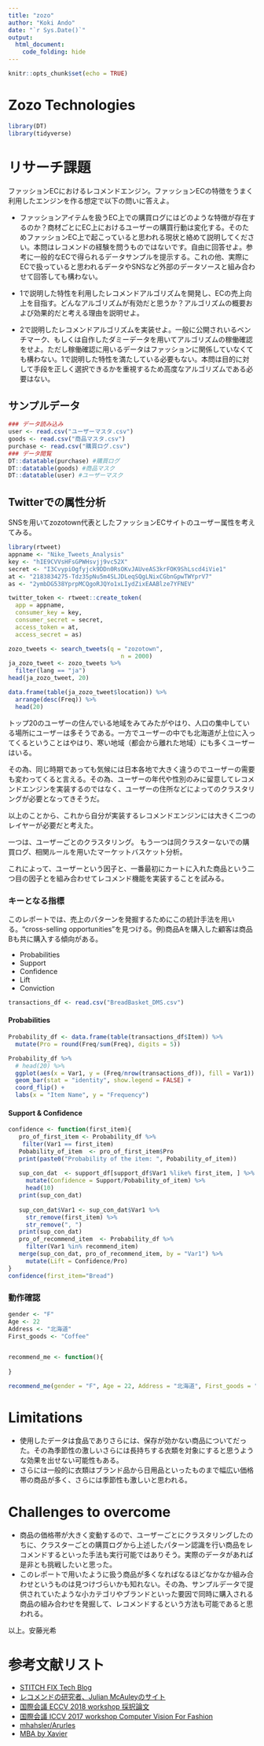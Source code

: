 ```yaml
---
title: "zozo"
author: "Koki Ando"
date: "`r Sys.Date()`"
output: 
  html_document:
    code_folding: hide
---
```


```r
knitr::opts_chunk$set(echo = TRUE)
```

# Zozo Technologies

```r
library(DT)
library(tidyverse)
```

# リサーチ課題

ファッションECにおけるレコメンドエンジン。ファッションECの特徴をうまく利用したエンジンを作る想定で以下の問いに答えよ。

+ ファッションアイテムを扱うEC上での購買ログにはどのような特徴が存在するのか？商材ごとにEC上におけるユーザーの購買行動は変化する。そのためファッションEC上で起こっていると思われる現状と絡めて説明してください。本問はレコメンドの経験を問うものではないです。自由に回答せよ。参考に一般的なECで得られるデータサンプルを提示する。これの他、実際にECで扱っていると思われるデータやSNSなど外部のデータソースと組み合わせて回答しても構わない。

+ 1で説明した特性を利用したレコメンドアルゴリズムを開発し、ECの売上向上を目指す。どんなアルゴリズムが有効だと思うか？アルゴリズムの概要および効果的だと考える理由を説明せよ。

+ 2で説明したレコメンドアルゴリズムを実装せよ。一般に公開されいるベンチマーク、もしくは自作したダミーデータを用いてアルゴリズムの稼働確認をせよ。ただし稼働確認に用いるデータはファッションに関係していなくても構わない。1で説明した特性を満たしている必要もない。本問は目的に対して手段を正しく選択できるかを重視するため高度なアルゴリズムである必要はない。


## サンプルデータ

```r
### データ読み込み
user <- read.csv("ユーザーマスタ.csv")
goods <- read.csv("商品マスタ.csv")
purchase <- read.csv("購買ログ.csv")
### データ閲覧
DT::datatable(purchase) #購買ログ
DT::datatable(goods) #商品マスク
DT::datatable(user) #ユーザーマスク
```




## Twitterでの属性分析

SNSを用いてzozotown代表としたファッションECサイトのユーザー属性を考えてみる。

```r
library(rtweet)
appname <- "Nike_Tweets_Analysis"
key <- "hIE9CVVsHFsGPWHsvjj9vc52X"
secret <- "I3CvypiOgfyjck9DDn0RsOKvJAUveAS3krFOK9ShLscd4iVie1"
at <- "2183834275-Tdz35pNu5m4SLJDLeqSQgLNixCGbnGpwTWYprV7"
as <- "2ymbDG538YprpMCQgoRJQYo1xLIydZixEAABlze7YFNEV"

twitter_token <- rtweet::create_token(
  app = appname,
  consumer_key = key,
  consumer_secret = secret,
  access_token = at, 
  access_secret = as)

zozo_tweets <- search_tweets(q = "zozotown",
                                n = 2000)
ja_zozo_tweet <- zozo_tweets %>% 
  filter(lang == "ja")
head(ja_zozo_tweet, 20)

data.frame(table(ja_zozo_tweet$location)) %>% 
  arrange(desc(Freq)) %>% 
  head(20)
```


トップ20のユーザーの住んでいる地域をみてみたがやはり、人口の集中している場所にユーザーは多そうである。一方でユーザーの中でも北海道が上位に入ってくるということはやはり、寒い地域（都会から離れた地域）にも多くユーザーはいる。

その為、同じ時期であっても気候には日本各地で大きく違うのでユーザーの需要も変わってくると言える。その為、ユーザーの年代や性別のみに留意してレコメンドエンジンを実装するのではなく、ユーザーの住所などによってのクラスタリングが必要となってきそうだ。


以上のことから、これから自分が実装するレコメンドエンジンには大きく二つのレイヤーが必要だと考えた。

一つは、ユーザーごとのクラスタリング。
もう一つは同クラスターないでの購買ログ、相関ルールを用いたマーケットバスケット分析。

これによって、ユーザーという因子と、一番最初にカートに入れた商品という二つ目の因子とを組み合わせてレコメンド機能を実装することを試みる。



### キーとなる指標

このレポートでは、売上のパターンを発掘するためにこの統計手法を用いる。"cross-selling opportunities"を見つける。例)商品Aを購入した顧客は商品Bも共に購入する傾向がある。

+ Probabilities
+ Support
+ Confidence
+ Lift
+ Conviction

```r
transactions_df <- read.csv("BreadBasket_DMS.csv")
```


#### Probabilities

```r
Probability_df <- data.frame(table(transactions_df$Item)) %>% 
  mutate(Pro = round(Freq/sum(Freq), digits = 5))

Probability_df %>% 
  # head(20) %>%
  ggplot(aes(x = Var1, y = (Freq/nrow(transactions_df)), fill = Var1)) +
  geom_bar(stat = "identity", show.legend = FALSE) +
  coord_flip() +
  labs(x = "Item Name", y = "Frequency")
```

#### Support & Confidence


```r
confidence <- function(first_item){
   pro_of_first_item <- Probability_df %>% 
    filter(Var1 == first_item)
   Pobability_of_item  <- pro_of_first_item$Pro
   print(paste0("Probability of the item: ", Pobability_of_item))
   
   sup_con_dat  <- support_df[support_df$Var1 %like% first_item, ] %>% 
     mutate(Confidence = Support/Pobability_of_item) %>% 
     head(10)
   print(sup_con_dat)
   
   sup_con_dat$Var1 <- sup_con_dat$Var1 %>% 
     str_remove(first_item) %>% 
     str_remove(", ")
   print(sup_con_dat)
   pro_of_recommend_item  <- Probability_df %>% 
     filter(Var1 %in% recommend_item)
   merge(sup_con_dat, pro_of_recommend_item, by = "Var1") %>% 
     mutate(Lift = Confidence/Pro)
}
confidence(first_item="Bread")

```


### 動作確認

```r
gender <- "F"
Age <- 22
Address <- "北海道"
First_goods <- "Coffee"


recommend_me <- function(){
  
}

recommend_me(gender = "F", Age = 22, Address = "北海道", First_goods = "Coffee")
```

# Limitations

+ 使用したデータは食品でありさらには、保存が効かない商品についてだった。その為季節性の激しいさらには長持ちする衣類を対象にすると思うような効果を出せない可能性もある。
+ さらには一般的に衣類はブランド品から日用品といったものまで幅広い価格帯の商品が多く、さらには季節性も激しいと思われる。

# Challenges to overcome

+ 商品の価格帯が大きく変動するので、ユーザーごとにクラスタリングしたのちに、クラスターごとの購買ログから上述したパターン認識を行い商品をレコメンドするといった手法も実行可能ではありそう。実際のデータがあれば是非とも挑戦したいと思った。
+ このレポートで用いたように扱う商品が多くなればなるほどなかなか組み合わせというものは見つけづらいかも知れない。その為、サンプルデータで提供されていたような小カテゴリやブランドといった要因で同時に購入される商品の組み合わせを発掘して、レコメンドするという方法も可能であると思われる。


以上。安藤光希





# 参考文献リスト

+ [STITCH FIX Tech Blog](https://multithreaded.stitchfix.com/blog/)
+ [レコメンドの研究者、Julian McAuleyのサイト](https://cseweb.ucsd.edu/~jmcauley/)
+ [国際会議 ECCV 2018 workshop 採択論文](https://sites.google.com/view/eccvfashion/papers)
+ [国際会議 ICCV 2017 workshop Computer Vision For Fashion](https://sites.google.com/zalando.de/cvf-iccv2017/)
+ [mhahsler/Arurles](https://github.com/mhahsler/arules)
+ [MBA by Xavier](https://www.kaggle.com/xvivancos/market-basket-analysis)






